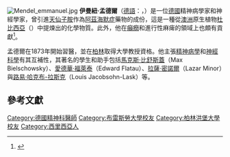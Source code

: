 {{Refimprove|time=2020-05-25}}
[[File:Mendel_emmanuel.jpg|right]]
'''伊曼紐·孟德爾'''（[[德語|德語]]：{{lang|de|Emanuel Mendel}}，{{bd|1839年|10月28日|1907年|6月23日}}）是一位[[德國|德國]]精神病學家和神經學家，曾引進[[天仙子胺|天仙子胺]]作為[[阿茲海默症|阿茲海默症]]藥物的成份，這是一種從[[澳洲|澳洲]]原生植物[[杜比西亞|杜比西亞]]（''{{lang|la|Duboisia myoporoides}}''）中提煉出的化學物質。此外，他在[[癲癇|癲癇]]和進行性麻痺的領域上也頗有貢獻<ref>{{cite book|title=Text-book of psychiatry|author=E. Mendel|year=1907|publisher=Davis|isbn=|url=http://books.google.com/books?id=0loOz6M1LCAC&dq=%22emanuel+mendel%22&printsec=frontcover&source=web&ots=7Y6UMulN9I&sig=7Yq0oCePi91U2Y21OtXj707j93s#PPR4,M1|language=en|accessdate=2011-08-29|archive-date=2012-11-11|archive-url=https://web.archive.org/web/20121111131229/http://books.google.com/books?id=0loOz6M1LCAC&dq=%22emanuel+mendel%22&printsec=frontcover&source=web&ots=7Y6UMulN9I&sig=7Yq0oCePi91U2Y21OtXj707j93s#PPR4,M1|dead-url=no}}</ref>。

孟德爾在1873年開始習醫，並在[[柏林|柏林]]取得大學教授資格。他主張[[精神病學|精神病學]]和[[神經科學|神經科學]]有其互補性，其著名的學生和助手包括[[馬克斯·比舒斯蓋|馬克斯·比舒斯蓋]]（Max Bielschowsky）、[[愛德華·福萊泰|愛德華·福萊泰]]（Edward Flatau）、[[拉薩·密諾爾|拉薩·密諾爾]]（Lazar Minor）與[[路易·哈克布-拉斯克|路易·哈克布-拉斯克]]（Louis Jacobsohn-Lask）等。

== 參考文獻 ==
{{reflist}}
{{Authority control}}
{{Doctor-stub}}
{{DEFAULTSORT:Mendel, Emanuel}}
[[Category:德國精神科醫師|Category:德國精神科醫師]]
[[Category:布雷斯勞大學校友|Category:布雷斯勞大學校友]]
[[Category:柏林洪堡大學校友|Category:柏林洪堡大學校友]]
[[Category:西里西亞人|Category:西里西亞人]]